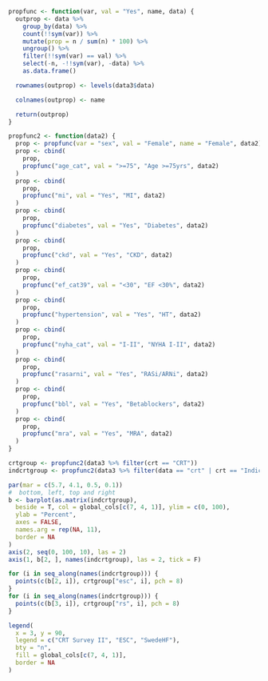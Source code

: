 ```r

propfunc <- function(var, val = "Yes", name, data) {
  outprop <- data %>%
    group_by(data) %>%
    count(!!sym(var)) %>%
    mutate(prop = n / sum(n) * 100) %>%
    ungroup() %>%
    filter(!!sym(var) == val) %>%
    select(-n, -!!sym(var), -data) %>%
    as.data.frame()

  rownames(outprop) <- levels(data3$data)

  colnames(outprop) <- name

  return(outprop)
}

propfunc2 <- function(data2) {
  prop <- propfunc(var = "sex", val = "Female", name = "Female", data2)
  prop <- cbind(
    prop,
    propfunc("age_cat", val = ">=75", "Age >=75yrs", data2)
  )
  prop <- cbind(
    prop,
    propfunc("mi", val = "Yes", "MI", data2)
  )
  prop <- cbind(
    prop,
    propfunc("diabetes", val = "Yes", "Diabetes", data2)
  )
  prop <- cbind(
    prop,
    propfunc("ckd", val = "Yes", "CKD", data2)
  )
  prop <- cbind(
    prop,
    propfunc("ef_cat39", val = "<30", "EF <30%", data2)
  )
  prop <- cbind(
    prop,
    propfunc("hypertension", val = "Yes", "HT", data2)
  )
  prop <- cbind(
    prop,
    propfunc("nyha_cat", val = "I-II", "NYHA I-II", data2)
  )
  prop <- cbind(
    prop,
    propfunc("rasarni", val = "Yes", "RASi/ARNi", data2)
  )
  prop <- cbind(
    prop,
    propfunc("bbl", val = "Yes", "Betablockers", data2)
  )
  prop <- cbind(
    prop,
    propfunc("mra", val = "Yes", "MRA", data2)
  )
}
```

```r

crtgroup <- propfunc2(data3 %>% filter(crt == "CRT"))
indcrtgroup <- propfunc2(data3 %>% filter(data == "crt" | crt == "Indication"))

par(mar = c(5.7, 4.1, 0.5, 0.1))
#  bottom, left, top and right
b <- barplot(as.matrix(indcrtgroup),
  beside = T, col = global_cols[c(7, 4, 1)], ylim = c(0, 100),
  ylab = "Percent",
  axes = FALSE,
  names.arg = rep(NA, 11),
  border = NA
)
axis(2, seq(0, 100, 10), las = 2)
axis(1, b[2, ], names(indcrtgroup), las = 2, tick = F)

for (i in seq_along(names(indcrtgroup))) {
  points(c(b[2, i]), crtgroup["esc", i], pch = 8)
}
for (i in seq_along(names(indcrtgroup))) {
  points(c(b[3, i]), crtgroup["rs", i], pch = 8)
}

legend(
  x = 3, y = 90,
  legend = c("CRT Survey II", "ESC", "SwedeHF"),
  bty = "n",
  fill = global_cols[c(7, 4, 1)],
  border = NA
) 
```
